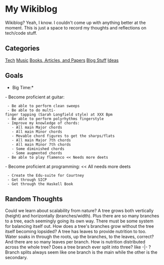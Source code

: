= My Wikiblog =

Wikiblog? Yeah, I know. I couldn't come up with anything better at the moment. This is just a space to record my thoughts and reflections on tech/code stuff.

== Categories ==
[[Tech]]
[[Music]]
[[Books, Articles, and Papers]]
[[Blog Stuff]]
[[Ideas]]


== Goals ==
*Big Time:*
- Become proficient at guitar:
  - Be able to perform clean sweeps
  - Be able to do multi-finger tapping (Sarah Longfield style) at XXX Bpm
  - Be able to perform polyrhythms fingerstyle
  - Improve my knowledge of chords:
    - All main Major chords
    - All main Minor chords
    - Movable chord figures to get the sharps/flats
    - All main Major 7th chords
    - All main Minor 7th chords
    - Some diminished chords
    - Some augmented chords
  - Be able to play flamenco << Needs more deets
- Become proficient at programming: << All needs more deets
  - Create the Edu-suite for Courtney
  - Get through SICP
  - Get through the Haskell Book

== Random Thoughts ==
Could we learn about scalability from nature?
A tree grows both vertically (height) and horizontally (branches/width). Plus there are so many branches to a tree, each seemingly going its own way. There must be some system for balancing itself out. How does a tree's branches grow without the tree itself becoming lopsided?
A tree has leaves to provide nutrition to too. Water soaks in through the roots, up the branches, to the leaves, correct? And there are so many leaves per branch. How is nutrition distributed across the whole tree?
Does a tree branch ever split into three? like -|- ? Branch splits always seem like one branch is the main while the other is the secondary.
